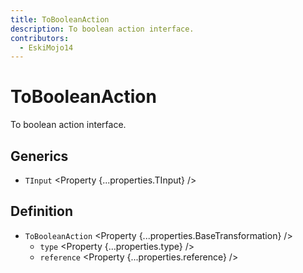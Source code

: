 ```yaml
---
title: ToBooleanAction
description: To boolean action interface.
contributors:
  - EskiMojo14
---
```



# ToBooleanAction

To boolean action interface.

## Generics

- `TInput` <Property {...properties.TInput} />

## Definition

- `ToBooleanAction` <Property {...properties.BaseTransformation} />
  - `type` <Property {...properties.type} />
  - `reference` <Property {...properties.reference} />
